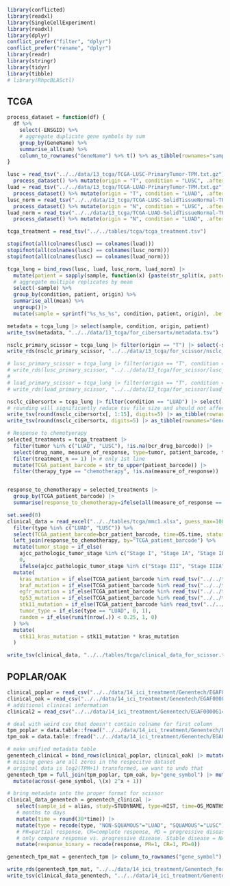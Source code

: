 ```r
library(conflicted)
library(readxl)
library(SingleCellExperiment)
library(readxl)
library(dplyr)
conflict_prefer("filter", "dplyr")
conflict_prefer("rename", "dplyr")
library(readr)
library(stringr)
library(tidyr)
library(tibble)
# library(RhpcBLASctl)
```

## TCGA

```r
process_dataset = function(df) {
  df %>% 
    select(-ENSGID) %>%
    # aggregate duplicate gene symbols by sum
    group_by(GeneName) %>%
    summarise_all(sum) %>%
    column_to_rownames("GeneName") %>% t() %>% as_tibble(rownames="sample")
}

lusc = read_tsv("../../data/13_tcga/TCGA-LUSC-PrimaryTumor-TPM.txt.gz")%>%
  process_dataset() %>% mutate(origin = "T", condition = "LUSC", .after=1)
luad = read_tsv("../../data/13_tcga/TCGA-LUAD-PrimaryTumor-TPM.txt.gz")%>%
  process_dataset() %>% mutate(origin = "T", condition = "LUAD", .after=1)
lusc_norm = read_tsv("../../data/13_tcga/TCGA-LUSC-SolidTissueNormal-TPM.txt.gz") %>%
  process_dataset() %>% mutate(origin = "N", condition = "LUSC", .after=1)
luad_norm = read_tsv("../../data/13_tcga/TCGA-LUAD-SolidTissueNormal-TPM.txt.gz") %>%
  process_dataset() %>% mutate(origin = "N", condition = "LUAD", .after=1)

tcga_treatment = read_tsv("../../tables/tcga/tcga_treatment.tsv")

stopifnot(all(colnames(lusc) == colnames(luad)))
stopifnot(all(colnames(lusc) == colnames(lusc_norm)))
stopifnot(all(colnames(lusc) == colnames(luad_norm)))

tcga_lung = bind_rows(lusc, luad, lusc_norm, luad_norm) |> 
  mutate(patient = sapply(sample, function(x) {paste(str_split(x, pattern="-")[[1]][1:3], collapse="-")}), .after=1) |> 
  # aggregate multiple replicates by mean
  select(-sample) %>% 
  group_by(condition, patient, origin) %>%
  summarise_all(mean) %>%
  ungroup()|> 
  mutate(sample = sprintf("%s_%s_%s", condition, patient, origin), .before=1)
```

```r
metadata = tcga_lung |> select(sample, condition, origin, patient)
write_tsv(metadata, "../../data/13_tcga/for_cibersortx/metadata.tsv")

nsclc_primary_scissor = tcga_lung |> filter(origin == "T") |> select(-sample, -origin, -condition) |> column_to_rownames("patient") |> t()
write_rds(nsclc_primary_scissor, "../../data/13_tcga/for_scissor/nsclc_primary_tumor.rds")

# lusc_primary_scissor = tcga_lung |> filter(origin == "T", condition == "LUSC") |> select(-sample, -origin, -condition) |> column_to_rownames("patient") |> t()
# write_rds(lusc_primary_scissor, "../../data/13_tcga/for_scissor/lusc_primary_tumor.rds")
# 
# luad_primary_scissor = tcga_lung |> filter(origin == "T", condition == "LUAD") |> select(-sample, -origin, -condition) |> column_to_rownames("patient") |> t()
# write_rds(luad_primary_scissor, "../../data/13_tcga/for_scissor/luad_primary_scissor.rds")

nsclc_cibersortx = tcga_lung |> filter(condition == "LUAD") |> select(-patient, -origin, -condition) |> column_to_rownames("sample") |> t() |> as.data.frame()
# rounding will significantly reduce tsv file size and should not affect results at this precision. 
write_tsv(round(nsclc_cibersortx[, 1:15], digits=5) |> as_tibble(rownames="GeneSymbol"), "../../data/13_tcga/for_cibersortx/tcga_bulk_matrix_test_luad.txt")
write_tsv(round(nsclc_cibersortx, digits=5) |> as_tibble(rownames="GeneSymbol"), "../../data/13_tcga/for_cibersortx/tcga_bulk_matrix_luad.txt")

```

```r
# Response to chemotyerapy
selected_treatments = tcga_treatment |> 
  filter(tumor %in% c("LUAD", "LUSC"), !is.na(bcr_drug_barcode)) |>
  select(drug_name, measure_of_response, type=tumor, patient_barcode, therapy_type, treatment_n) |>
  filter(treatment_n == 1) |> # only 1st line 
  mutate(TCGA_patient_barcode = str_to_upper(patient_barcode)) |> 
  filter(therapy_type == "chemotherapy", !is.na(measure_of_response))


response_to_chemotherapy = selected_treatments |>
  group_by(TCGA_patient_barcode) |> 
  summarise(response_to_chemotherapy=ifelse(all(measure_of_response == "complete response"), 1, ifelse(all(measure_of_response == "clinical progressive disease"), 0, NA)))
```


```r
set.seed(0)
clinical_data = read_excel("../../tables/tcga/mmc1.xlsx", guess_max=1000000, na=c("", "[Not Available]")) %>%
  filter(type %in% c("LUAD", "LUSC")) %>%
  select(TCGA_patient_barcode=bcr_patient_barcode, time=OS.time, status=OS, ajcc_pathologic_tumor_stage, type) %>%
  left_join(response_to_chemotherapy, by="TCGA_patient_barcode") %>% 
  mutate(tumor_stage = if_else(
    ajcc_pathologic_tumor_stage %in% c("Stage I", "Stage IA", "Stage IB", "Stage II", "Stage IIA", "Stage IIB"),
    0,
    ifelse(ajcc_pathologic_tumor_stage %in% c("Stage III", "Stage IIIA", "Stage IIIB", "Stage IV"), 1, NA))) %>%
  mutate(
    kras_mutation = if_else(TCGA_patient_barcode %in% read_tsv("../../tables/tcga/kras_mutated.tsv")$case_submitter_id, 1, 0),
    braf_mutation = if_else(TCGA_patient_barcode %in% read_tsv("../../tables/tcga/braf_mutated.tsv")$case_submitter_id, 1, 0),
    egfr_mutation = if_else(TCGA_patient_barcode %in% read_tsv("../../tables/tcga/egfr_mutated.tsv")$case_submitter_id, 1, 0),
    tp53_mutation = if_else(TCGA_patient_barcode %in% read_tsv("../../tables/tcga/tp53_mutated.tsv")$case_submitter_id, 1, 0),
    stk11_mutation = if_else(TCGA_patient_barcode %in% read_tsv("../../tables/tcga/stk11_mutated.tsv")$case_submitter_id, 1, 0),
    tumor_type = if_else(type == "LUAD", 0, 1),
    random = if_else(runif(nrow(.)) < 0.25, 1, 0)
  ) %>%
  mutate(
    stk11_kras_mutation = stk11_mutation * kras_mutation
  )
```

```r
write_tsv(clinical_data, "../../tables/tcga/clinical_data_for_scissor.tsv")
```


## POPLAR/OAK

```r
clinical_poplar = read_csv("../../data/14_ici_treatment/Genentech/EGAF00005797821/go28573_anon_subsetted_BYN_n192.csv")
clinical_oak = read_csv("../../data/14_ici_treatment/Genentech/EGAF00005797822/go28915_anon_subsetted_BYN_n699.csv")
# additional clinical information
clinical2 = read_csv("../../data/14_ici_treatment/Genentech/EGAF00006143195/ss.csv")

# deal with weird csv that doesn't contain colname for first column
tpm_poplar = data.table::fread("../../data/14_ici_treatment/Genentech/EGAF00005797825/anonymized_POPLAR-TPMs2_n192.csv") |> as_tibble() |> rename(gene_symbol=V1)
tpm_oak = data.table::fread("../../data/14_ici_treatment/Genentech/EGAF00005797824/anonymized_OAK-TPMs2.csv")|> as_tibble() |> rename(gene_symbol=V1)
```

```r
# make unified metadata table
genentech_clinical = bind_rows(clinical_poplar, clinical_oak) |> mutate(subjectId = paste0("PAT-", str_sub(UNI_ID, 1, 12))) |> left_join(clinical2)
# missing genes are all zeros in the respecitve dataset
# original data is log2(TPM+1) transformed, we want to undo that
genentech_tpm = full_join(tpm_poplar, tpm_oak, by="gene_symbol") |> mutate(across(-gene_symbol, ~replace_na(.x, 0))) |>
  mutate(across(-gene_symbol, \(x) 2^x + 1))
```

```r
# bring metadata into the proper format for scissor
clinical_data_genentech = genentech_clinical |>
   select(sample_id = alias, study=STUDYNAME, type=HIST, time=OS_MONTHS, status=OS_CENSOR, gender, response=BCOR) |>
   # months to days
   mutate(time = round(30*time)) |>
   mutate(type = recode(type, "NON-SQUAMOUS"="LUAD", "SQUAMOUS"="LUSC")) |> 
   # PR=partial response, CR=complete response, PD = progressive disease, SD = stable disease, NE = not evaluable
   # only compare response vs. progressive disease. Stable disease = NAN
   mutate(response_binary = recode(response, PR=1, CR=1, PD=0))
```


```r
genentech_tpm_mat = genentech_tpm |> column_to_rownames("gene_symbol") |> as.matrix()

write_rds(genentech_tpm_mat, "../../data/14_ici_treatment/Genentech_for_scissor/genentech_ici_treatment.rds")
write_tsv(clinical_data_genentech, "../../data/14_ici_treatment/Genentech_for_scissor/genentech_clinical_data.tsv")

```
